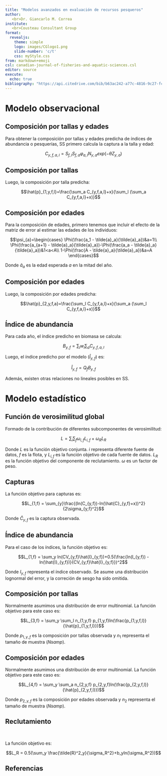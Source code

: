 ```yaml
---
title: "Modelos avanzados en evaluación de recursos pesqueros"
author: 
   <br>Dr. Giancarlo M. Correa
institute:
   <br>Cousteau Consultant Group
format:
  revealjs:
    theme: simple
    logo: images/CGlogo1.png
    slide-number: 'c/t'
    css: myStyle.css
from: markdown+emoji
csl: canadian-journal-of-fisheries-and-aquatic-sciences.csl
editor: source
execute:
  echo: true
bibliography: "https://api.citedrive.com/bib/b63ac242-a77c-4816-9c27-fcdfb31875b0/references.bib?x=eyJpZCI6ICJiNjNhYzI0Mi1hNzdjLTQ4MTYtOWMyNy1mY2RmYjMxODc1YjAiLCAidXNlciI6ICI1NDQwIiwgInNpZ25hdHVyZSI6ICIyMTMxYjVhZDk1NGYxNDUzYjk3YjZiNjk3ZDIxZWEwODIwZjA4MTBiZTk3YWIxOTNiMGVkMzI1YzI0YTRjZWNkIn0="
---
```


# Modelo observacional

## Composición por tallas y edades

Para obtener la composición por tallas y edades predicha de índices de abundancia o pesquerías, SS primero calcula la captura a la talla y edad:

$$C_{y,f,a,l} = S_{f,l}S_{f,a}\varphi_{a,l}N_{y,a}exp(-\theta Z_{y,a})$$

## Composición por tallas

Luego, la composición por talla predicha:

$$\hat{p}_{1,y,f,l}=\frac{\sum_a C_{y,f,a,l}+x}{\sum_l (\sum_a C_{y,f,a,l}+x)}$$

## Composición por edades

Para la composición de edades, primero tenemos que incluir el efecto de la matriz de error al estimar las edades de los individuos:

$$\psi_{a}=\begin{cases}
\Phi(\frac{a_1 - \tilde{a}_a}{\tilde{a}_a})&a=1\\
\Phi(\frac{a_{a+1} - \tilde{a}_a}{\tilde{a}_a})-\Phi(\frac{a_a - \tilde{a}_a}{\tilde{a}_a})&1<a<A\\
1-\Phi(\frac{A - \tilde{a}_a}{\tilde{a}_a})&a=A
\end{cases}$$

Donde $\tilde{a}_a$ es la edad esperada $a$ en la mitad del año.

## Composición por edades

Luego, la composición por edades predicha:

$$\hat{p}_{2,y,f,a}=\frac{\sum_l C_{y,f,a,l}+x}{\sum_a (\sum_l C_{y,f,a,l}+x)}$$

## Índice de abundancia

Para cada año, el índice predicho en biomasa se calcula:

$$B_{y,f} = \sum_l w_l \sum_a C_{y,f,a,l}$$

::: fragment

Luego, el índice predicho por el modelo ($\hat{I}_{y,f}$) es:

$$\hat{I}_{y,f} = Q_f B_{y,f}$$

Además, existen otras relaciones no lineales posibles en SS.

:::

# Modelo estadístico

## Función de verosimilitud global

Formado de la contribución de diferentes subcomponentes de verosimilitud:

$$L = \sum_i \sum_f \omega_{i,f}L_{i,f} + \omega_R L_R$$

Donde $L$ es la función objetivo conjunta. $i$ representa diferente fuente de datos, $f$ es la flota, y $L_{i,f}$ es la función objetivo de cada fuente de datos. $L_R$ es la función objetivo del componente de reclutamiento. $\omega$ es un factor de peso.

## Capturas

La función objetivo para capturas es:

$$L_{1,f} = \sum_{y}\frac{(ln(C_{y,f})-ln(\hat{C}_{y,f}+x))^2}{2\sigma_{y,f}^2}$$

Donde $\hat{C}_{y,f}$ es la captura observada.

## Índice de abundancia

Para el caso de los índices, la función objetivo es:

$$L_{1,f} = \sum_y ln(CV_{y,f}\hat{I}_{y,f})+0.5(\frac{ln(I_{y,f}) - ln(\hat{I}_{y,f})}{CV_{y,f}\hat{I}_{y,f}})^2$$

Donde $I_{y,f}$ representa el índice observado. Se asume una distribución lognormal del error, y la correción de sesgo ha sido omitida.

## Composición por tallas

Normalmente asumimos una distribución de error multinomial. La función objetivo para este caso es:

$$L_{3,f} = \sum_y \sum_l n_{1,y,f} p_{1,y,f}ln(\frac{p_{1,y,f,l}}{\hat{p}_{1,y,f,l}})$$

Donde $p_{1,y,f}$ es la composición por tallas observada y $n_1$ representa el tamaño de muestra ($Nsamp$).

## Composición por edades

Normalmente asumimos una distribución de error multinomial. La función objetivo para este caso es:

$$L_{4,f} = \sum_y \sum_a n_{2,y,f} p_{2,y,f}ln(\frac{p_{2,y,f,l}}{\hat{p}_{2,y,f,l}})$$

Donde $p_{2,y,f}$ es la composición por edades observada y $n_2$ representa el tamaño de muestra ($Nsamp$).

## Reclutamiento

<br>

La función objetivo es:

$$L_R = 0.5(\sum_y \frac{\tilde{R}^2_y}{\sigma_R^2}+b_yln(\sigma_R^2))$$


## Referencias
